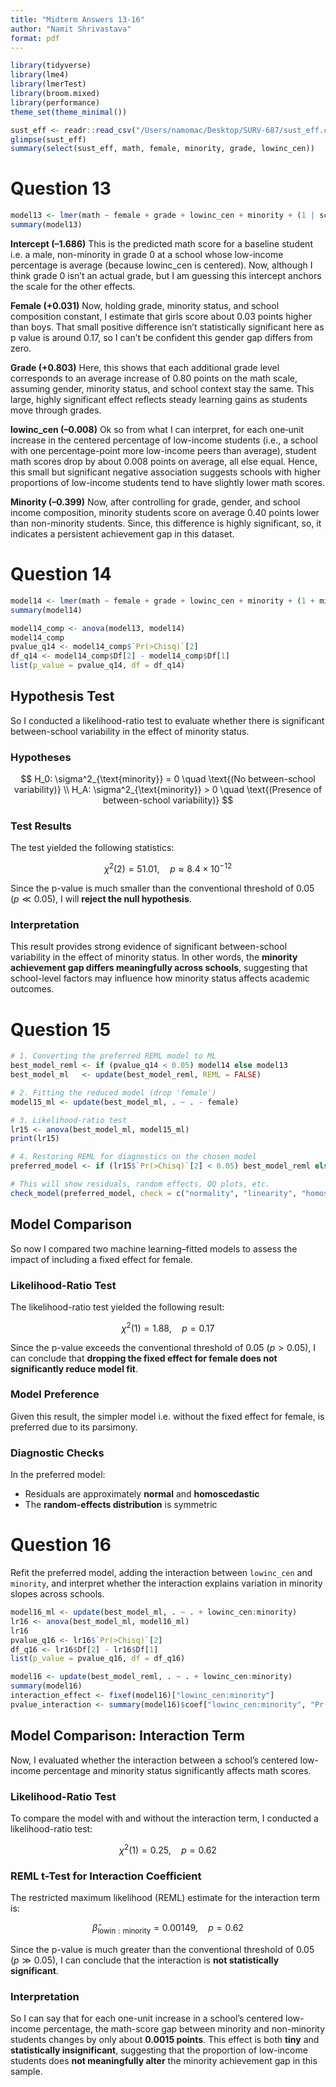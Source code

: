 ```yaml
---
title: "Midterm Answers 13-16"
author: "Namit Shrivastava"
format: pdf
---
```


```r
library(tidyverse)
library(lme4)
library(lmerTest)
library(broom.mixed)
library(performance)
theme_set(theme_minimal())
```

```r
sust_eff <- readr::read_csv("/Users/namomac/Desktop/SURV-687/sust_eff.csv", show_col_types = FALSE)
glimpse(sust_eff)
summary(select(sust_eff, math, female, minority, grade, lowinc_cen))
```

# Question 13

```r
model13 <- lmer(math ~ female + grade + lowinc_cen + minority + (1 | schoolid), data = sust_eff)
summary(model13)
```

**Intercept (–1.686)**
This is the predicted math score for a baseline student i.e. a male, non-minority in grade 0 at a school whose low-income percentage is average (because lowinc_cen is centered). Now, although I think grade 0 isn’t an actual grade, but I am guessing this intercept anchors the scale for the other effects.

**Female (+0.031)**
Now, holding grade, minority status, and school composition constant, I estimate that girls score about 0.03 points higher than boys. That small positive difference isn’t statistically significant here as p value is around 0.17, so I can’t be confident this gender gap differs from zero.

**Grade (+0.803)**
Here, this shows that each additional grade level corresponds to an average increase of 0.80 points on the math scale, assuming gender, minority status, and school context stay the same. This large, highly significant effect reflects steady learning gains as students move through grades.

**lowinc_cen (–0.008)**
Ok so from what I can interpret, for each one‐unit increase in the centered percentage of low-income students (i.e., a school with one percentage-point more low-income peers than average), student math scores drop by about 0.008 points on average, all else equal. Hence, this small but significant negative association suggests schools with higher proportions of low-income students tend to have slightly lower math scores.

**Minority (–0.399)**
Now, after controlling for grade, gender, and school income composition, minority students score on average 0.40 points lower than non-minority students. Since, this difference is highly significant, so, it indicates a persistent achievement gap in this dataset.

# Question 14
```r
model14 <- lmer(math ~ female + grade + lowinc_cen + minority + (1 + minority | schoolid), data = sust_eff, control = lmerControl(optimizer = "bobyqa"))
summary(model14)
```

```r
model14_comp <- anova(model13, model14)
model14_comp
pvalue_q14 <- model14_comp$`Pr(>Chisq)`[2]
df_q14 <- model14_comp$Df[2] - model14_comp$Df[1]
list(p_value = pvalue_q14, df = df_q14)
```

## Hypothesis Test

So I conducted a likelihood-ratio test to evaluate whether there is significant between-school variability in the effect of minority status.

### Hypotheses

$$
H_0: \sigma^2_{\text{minority}} = 0 \quad \text{(No between-school variability)} \\
H_A: \sigma^2_{\text{minority}} > 0 \quad \text{(Presence of between-school variability)}
$$

### Test Results

The test yielded the following statistics:

$$
\chi^2(2) = 51.01, \quad p \approx 8.4 \times 10^{-12}
$$

Since the p-value is much smaller than the conventional threshold of 0.05 ($p \ll 0.05$), I will **reject the null hypothesis**.

### Interpretation

This result provides strong evidence of significant between-school variability in the effect of minority status. In other words, the **minority achievement gap differs meaningfully across schools**, suggesting that school-level factors may influence how minority status affects academic outcomes.

# Question 15

```r
# 1. Converting the preferred REML model to ML
best_model_reml <- if (pvalue_q14 < 0.05) model14 else model13
best_model_ml   <- update(best_model_reml, REML = FALSE)

# 2. Fitting the reduced model (drop 'female')
model15_ml <- update(best_model_ml, . ~ . - female)

# 3. Likelihood‐ratio test
lr15 <- anova(best_model_ml, model15_ml)
print(lr15)

# 4. Restoring REML for diagnostics on the chosen model
preferred_model <- if (lr15$`Pr(>Chisq)`[2] < 0.05) best_model_reml else update(best_model_reml, . ~ . - female)

# This will show residuals, random effects, QQ plots, etc.
check_model(preferred_model, check = c("normality", "linearity", "homoscedasticity", "outliers", "random_effects"))
```

## Model Comparison

So now I compared two machine learning–fitted models to assess the impact of including a fixed effect for female.

### Likelihood-Ratio Test

The likelihood-ratio test yielded the following result:

$$
\chi^2(1) = 1.88, \quad p = 0.17
$$

Since the p-value exceeds the conventional threshold of 0.05 ($p > 0.05$), I can conclude that **dropping the fixed effect for female does not significantly reduce model fit**.

### Model Preference

Given this result, the simpler model i.e. without the fixed effect for female, is preferred due to its parsimony.

### Diagnostic Checks

In the preferred model:

- Residuals are approximately **normal** and **homoscedastic**
- The **random-effects distribution** is symmetric

# Question 16

Refit the preferred model, adding the interaction between `lowinc_cen` and `minority`, and interpret whether the interaction explains variation in minority slopes across schools.

```r
model16_ml <- update(best_model_ml, . ~ . + lowinc_cen:minority)
lr16 <- anova(best_model_ml, model16_ml)
lr16
pvalue_q16 <- lr16$`Pr(>Chisq)`[2]
df_q16 <- lr16$Df[2] - lr16$Df[1]
list(p_value = pvalue_q16, df = df_q16)
```

```r
model16 <- update(best_model_reml, . ~ . + lowinc_cen:minority)
summary(model16)
interaction_effect <- fixef(model16)["lowinc_cen:minority"]
pvalue_interaction <- summary(model16)$coef["lowinc_cen:minority", "Pr(>|t|)"]
```

## Model Comparison: Interaction Term

Now, I evaluated whether the interaction between a school's centered low-income percentage and minority status significantly affects math scores.

### Likelihood-Ratio Test

To compare the model with and without the interaction term, I conducted a likelihood-ratio test:

$$
\chi^2(1) = 0.25, \quad p = 0.62
$$

### REML t-Test for Interaction Coefficient

The restricted maximum likelihood (REML) estimate for the interaction term is:

$$
\hat{\beta}_{\text{lowin}:\text{minority}} = 0.00149, \quad p = 0.62
$$

Since the p-value is much greater than the conventional threshold of 0.05 ($p \gg 0.05$), I can conclude that the interaction is **not statistically significant**.

### Interpretation

So I can say that for each one-unit increase in a school’s centered low-income percentage, the math-score gap between minority and non-minority students changes by only about **0.0015 points**. This effect is both **tiny** and **statistically insignificant**, suggesting that the proportion of low-income students does **not meaningfully alter** the minority achievement gap in this sample.